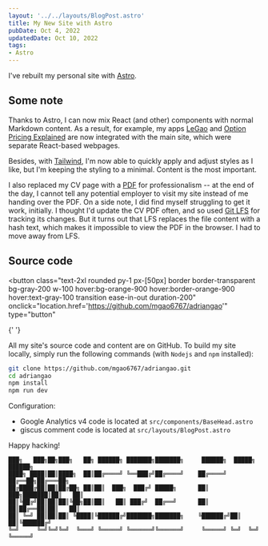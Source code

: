 ```yaml
---
layout: '../../layouts/BlogPost.astro'
title: My New Site with Astro
pubDate: Oct 4, 2022
updatedDate: Oct 10, 2022
tags:
- Astro
---
```


I've rebuilt my personal site with [Astro](https://astro.build).

## Some note

Thanks to Astro, I can now mix React (and other) components with normal Markdown content. As a result, for example, my apps [LeGao](/apps/legao) and [Option Pricing Explained](/apps/option-pricing-explained) are now integrated with the main site, which were separate React-based webpages.

Besides, with [Tailwind](https://tailwindcss.com/), I'm now able to quickly apply and adjust styles as I like, but I'm keeping the styling to a minimal. Content is the most important.

I also replaced my CV page with a [PDF](/cv) for professionalism -- at the end of the day, I cannot tell any potential employer to visit my site instead of me handing over the PDF. On a side note, I did find myself struggling to get it work, initially. I thought I'd update the CV PDF often, and so used [Git LFS](https://git-lfs.github.com/) for tracking its changes. But it turns out that LFS replaces the file content with a hash text, which makes it impossible to view the PDF in the browser. I had to move away from LFS.

## Source code


<button
  class="text-2xl rounded py-1 px-[50px] border border-transparent bg-gray-200 w-100 hover:bg-orange-900 hover:border-orange-900 hover:text-gray-100 transition ease-in-out duration-200"
  onclick="location.href='https://github.com/mgao6767/adriangao'"
  type="button"
>
  <GithubOutlined />{' '}
</button>

All my site's source code and content are on GitHub. To build my site locally, simply run the following commands (with `Nodejs` and `npm` installed):

```bash
git clone https://github.com/mgao6767/adriangao.git
cd adriangao
npm install
npm run dev
```

Configuration:

- Google Analytics v4 code is located at `src/components/BaseHead.astro`
- giscus comment code is located at `src/layouts/BlogPost.astro`

Happy hacking!

```
███╗   ███╗██╗███╗   ██╗ ██████╗ ███████╗███████╗     ██████╗  █████╗  ██████╗
████╗ ████║██║████╗  ██║██╔════╝ ╚══███╔╝██╔════╝    ██╔════╝ ██╔══██╗██╔═══██╗
██╔████╔██║██║██╔██╗ ██║██║  ███╗  ███╔╝ █████╗      ██║  ███╗███████║██║   ██║
██║╚██╔╝██║██║██║╚██╗██║██║   ██║ ███╔╝  ██╔══╝      ██║   ██║██╔══██║██║   ██║
██║ ╚═╝ ██║██║██║ ╚████║╚██████╔╝███████╗███████╗    ╚██████╔╝██║  ██║╚██████╔╝
╚═╝     ╚═╝╚═╝╚═╝  ╚═══╝ ╚═════╝ ╚══════╝╚══════╝     ╚═════╝ ╚═╝  ╚═╝ ╚═════╝
```
